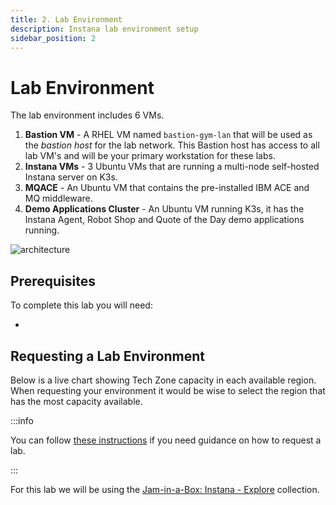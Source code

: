 ```yaml
---
title: 2. Lab Environment
description: Instana lab environment setup
sidebar_position: 2
---
```



# Lab Environment

The lab environment includes 6 VMs.

1. **Bastion VM** - A RHEL VM named `bastion-gym-lan` that will be used as the
   _bastion host_ for the lab network. This Bastion host has access to all lab
   VM's and will be your primary workstation for these labs.
2. **Instana VMs** - 3 Ubuntu VMs that are running a multi-node self-hosted
   Instana server on K3s.
3. **MQACE** - An Ubuntu VM that contains the pre-installed IBM ACE and MQ
   middleware.
4. **Demo Applications Cluster** - An Ubuntu VM running K3s, it has the Instana
   Agent, Robot Shop and Quote of the Day demo applications running.

![architecture](images/architecture.png)

## Prerequisites

To complete this lab you will need:

- <LicenseInfo />

## Requesting a Lab Environment


Below is a live chart showing Tech Zone capacity in each available region. When
requesting your environment it would be wise to select the region that has the
most capacity available.

<TechZoneStatus />

:::info

You can follow
[these instructions](/waiops-tech-jam/labs/jam-in-a-box/#requesting-a-lab-environment)
if you need guidance on how to request a lab.

:::

For this lab we will be using the
[Jam-in-a-Box: Instana - Explore](https://techzone.ibm.com/my/reservations/create/67f31d83e73d3c6660401de8)
collection.
